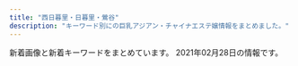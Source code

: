 ```yaml
---
title: "西日暮里・日暮里・鶯谷"
description: "キーワード別にの巨乳アジアン・チャイナエステ嬢情報をまとめました。"
---
```


新着画像と新着キーワードをまとめています。
2021年02月28日の情報です。

<DmmAffiliateIns />
<KeywordTable
  shops={
    [
    {
        "station": "JR\u897f\u65e5\u66ae\u91cc\u99c5",
        "keywords": {
            "E": 1,
            "85": 1,
            "87": 1,
            "84": 2,
            "C": 1,
            "86": 7,
            "D": 9
        },
        "url": "http://chou.ies.bz/",
        "name": "\u706f\u308a\u5c4b",
        "img_links": [
            "http://chou.ies.bz/photos/sites/85/2019/07/2019070509385227.jpg",
            "http://chou.ies.bz/images/mobile.png",
            "http://chou.ies.bz/photos/sites/85/2020/12/2020121802483415.jpg",
            "http://chou.ies.bz/images/s1.png",
            "http://chou.ies.bz/photos/sites/85/2019/06/2019062803491517.jpg",
            "http://chou.ies.bz/photos/sites/85/2020/12/2020120204150858.jpg",
            "http://chou.ies.bz/photos/sites/85/2020/10/2020100610383828.jpg",
            "http://chou.ies.bz/images/s_pick.png",
            "http://chou.ies.bz/photos/sites/85/2019/07/2019070106330942.jpg",
            "http://chou.ies.bz/images/top.png",
            "http://chou.ies.bz/images/s_staff.jpg",
            "http://chou.ies.bz/photos/sites/85/2019/07/2019070106333414.jpg",
            "http://chou.ies.bz/photos/sites/85/2020/10/2020100610370157.jpg",
            "http://chou.ies.bz/photos/sites/85/2019/12/2019120602315853.jpg",
            "http://chou.ies.bz/photos/sites/85/2019/07/2019070106340260.jpg",
            "http://chou.ies.bz/images/n3.png",
            "http://chou.ies.bz/images/n1.jpg",
            "http://chou.ies.bz/images/s3.png",
            "http://chou.ies.bz/photos/sites/85/2019/07/2019070106320474.jpg",
            "http://chou.ies.bz/images/s_news.png",
            "http://chou.ies.bz/images/s_link.png",
            "http://chou.ies.bz/photos/sites/85/2020/12/2020120204265615.jpg"
        ]
    },
    {
        "keywords": {},
        "station": "\u65e5\u66ae\u91cc\u99c5\u6771\u53e3",
        "name": "\u672a\u6765",
        "url": "http://www.relax-mirai.info/",
        "img_links": [
            "http://www.relax-mirai.info/images/m04.jpg",
            "http://www.relax-mirai.info/images/m02.jpg",
            "http://www.relax-mirai.info/i/120/sayuri1.jpg",
            "http://www.relax-mirai.info/gals/emi1.jpg",
            "http://www.relax-mirai.info/images/qr.jpg",
            "http://www.relax-mirai.info/i/images/sayuri1.jpg",
            "http://www.relax-mirai.info/i/images/momo1.jpg",
            "http://www.relax-mirai.info/images/info02.jpg",
            "http://www.relax-mirai.info/images/info01.jpg",
            "http://www.relax-mirai.info/gals/kaka1.jpg",
            "http://www.relax-mirai.info/images/risa1.jpg",
            "http://www.relax-mirai.info/images/momo1.jpg",
            "http://www.relax-mirai.info/gals/aki1.jpg",
            "http://www.relax-mirai.info/images/sayuri1.jpg",
            "http://www.relax-mirai.info/images/m03.jpg",
            "http://www.relax-mirai.info/gals/risa1.jpg"
        ]
    },
    {
        "url": "http://www.es-ms.work/",
        "station": "JR\u9daf\u8c37\u99c5\u5317\u53e3",
        "keywords": {},
        "name": "\u685c\u306e\u5bb6",
        "img_links": [
            "http://www.es-ms.work/img/rina1.jpg",
            "http://www.es-ms.work/images/sys.jpg",
            "http://www.es-ms.work/images/ac1.jpg",
            "http://www.es-ms.work/images/int2.jpg",
            "http://www.es-ms.work/images/int1.jpg",
            "http://www.es-ms.work/images/2.jpg",
            "http://www.es-ms.work/images/3.jpg",
            "http://www.es-ms.work/staff/rina.jpg",
            "http://www.es-ms.work/images/rec1.jpg",
            "http://www.es-ms.work/images/tg.jpg",
            "http://www.es-ms.work/staff/kaya.jpg",
            "http://www.es-ms.work/images/s1.png",
            "http://www.es-ms.work/images/head.jpg",
            "http://www.es-ms.work/img/kaya1.jpg",
            "http://www.es-ms.work/staff/sayuri.jpg",
            "http://www.es-ms.work/images/interior_t.jpg",
            "http://www.es-ms.work/images/1.jpg",
            "http://www.es-ms.work/images/rec2.jpg",
            "http://www.es-ms.work/images/staff_t.jpg",
            "http://www.es-ms.work/img/sayuri1.jpg",
            "http://www.es-ms.work/images/news.jpg"
        ]
    },
    {
        "img_links": [
            "http://momo.tyo.cm/images/nav_link01.png",
            "http://momo.tyo.cm/images/tit02.png",
            "http://momo.tyo.cm/images/nav_link06.png",
            "http://momo.tyo.cm/images/tit_staff.png",
            "http://momo.tyo.cm/images/pagetop.png",
            "http://momo.tyo.cm/images/nav_link03.png",
            "http://momo.tyo.cm/photos/sites/53/2021/02/2021021607405882.jpg",
            "http://momo.tyo.cm/images/nav_link02.png",
            "http://momo.tyo.cm/images/news.png",
            "http://momo.tyo.cm/images/tit05.png",
            "http://momo.tyo.cm/images/top_slider01.jpg",
            "http://momo.tyo.cm/images/border02.png",
            "http://momo.tyo.cm/images/border01.png",
            "http://momo.tyo.cm/images/nav_link05.png",
            "http://momo.tyo.cm/images/top_slider02.jpg",
            "http://momo.tyo.cm/images/tit03.png",
            "http://momo.tyo.cm/images/bg_pick.png",
            "http://momo.tyo.cm/images/nav_link04.png",
            "http://momo.tyo.cm/images/tit04.png",
            "http://momo.tyo.cm/images/tit_com04.png",
            "http://momo.tyo.cm/images/tit_com02.png",
            "http://momo.tyo.cm/photos/sites/53/2021/02/2021021607405730.jpg",
            "http://momo.tyo.cm/photos/sites/53/2021/02/2021021607405658.jpg",
            "http://momo.tyo.cm/images/tit_link01.png",
            "http://momo.tyo.cm/images/tit01.png",
            "http://momo.tyo.cm/images/tit_com03.png",
            "http://momo.tyo.cm/images/tit_com01.png",
            "http://momo.tyo.cm/images/tit_com05.png",
            "http://momo.tyo.cm/images/tit_com.png",
            "http://momo.tyo.cm/photos/sites/53/2021/02/2021021607405578.jpg"
        ],
        "keywords": {
            "85": 5,
            "D": 20,
            "86": 15
        },
        "name": "\u6843",
        "url": "http://momo.tyo.cm/",
        "station": "JR\u65e5\u66ae\u91cc\u99c5\u5357\u53e3"
    },
    {
        "name": "\u5065\u7f8e\u5802",
        "keywords": {
            "C": 21
        },
        "url": "http://es-rlx.com/",
        "img_links": [
            "http://es-rlx.com/pic/top1.jpg",
            "http://es-rlx.com/staff/anna/01mb.jpg",
            "http://es-rlx.com/img/access/road02.jpg",
            "http://es-rlx.com/img/youtube.jpg",
            "http://es-rlx.com/img/ttl_mobile.png",
            "http://es-rlx.com/staff/rumi/01mb.jpg",
            "http://es-rlx.com/pic/top2.jpg",
            "http://es-rlx.com/pic/top3.jpg",
            "http://es-rlx.com/img/ft_tel.png",
            "http://es-rlx.com/staff/mai/01mb.jpg",
            "http://es-rlx.com/staff/sakura/01.jpg",
            "http://es-rlx.com/pic/head.png",
            "http://es-rlx.com/staff/anna/01.jpg",
            "http://es-rlx.com/img/ttl_tnew.png",
            "http://es-rlx.com/staff/mai/01.jpg",
            "http://es-rlx.com/img/access/road04.jpg",
            "http://es-rlx.com/staff/rumi/01.jpg",
            "http://es-rlx.com/img/access/kanban.png",
            "http://es-rlx.com/staff/sakura/01mb.jpg",
            "http://es-rlx.com/img/ttl_staff.png",
            "http://es-rlx.com/staff/minami/01.jpg",
            "http://es-rlx.com/img/access/road01.jpg",
            "http://es-rlx.com/img/access/road03.jpg",
            "http://es-rlx.com/i/files/homeimg.jpg",
            "http://es-rlx.com/staff/minami/01mb.jpg",
            "http://es-rlx.com/img/access/roaddm.png",
            "http://es-rlx.com/staff/yuki/01mb.jpg",
            "http://es-rlx.com/staff/yuki/01.jpg",
            "http://es-rlx.com/img/ttl_rec.png"
        ],
        "station": "JR\u9daf\u8c37\u99c5\u5317\u53e3"
    },
    {
        "url": "http://www.hohoemi.es-relax.info/",
        "img_links": [
            "http://www.hohoemi.es-relax.info/images/img04.jpg",
            "http://www.hohoemi.es-relax.info/images/newsbar.jpg",
            "http://www.hohoemi.es-relax.info/images/r01.jpg",
            "http://www.hohoemi.es-relax.info/images/162-1.jpg",
            "http://www.hohoemi.es-relax.info/gals/egao1.jpg",
            "http://www.hohoemi.es-relax.info/gals/monika1.jpg",
            "http://www.hohoemi.es-relax.info/images/r03.jpg",
            "http://www.hohoemi.es-relax.info/i/room/r01.jpg",
            "http://www.hohoemi.es-relax.info/gals/yuri1.jpg",
            "http://www.hohoemi.es-relax.info/images/img02.jpg",
            "http://www.hohoemi.es-relax.info/images/img03.jpg",
            "http://www.hohoemi.es-relax.info/images/nanami1.jpg",
            "http://www.hohoemi.es-relax.info/gals/rika1.jpg",
            "http://www.hohoemi.es-relax.info/gals/nana1.jpg",
            "http://www.hohoemi.es-relax.info/i/room/r04.jpg",
            "http://www.hohoemi.es-relax.info/images/r04.jpg",
            "http://www.hohoemi.es-relax.info/images/r02.jpg",
            "http://www.hohoemi.es-relax.info/gals/yuyu1.jpg",
            "http://www.hohoemi.es-relax.info/i/room/r02.jpg",
            "http://www.hohoemi.es-relax.info/images/r05.jpg",
            "http://www.hohoemi.es-relax.info/gals/mirai1.jpg",
            "http://www.hohoemi.es-relax.info/gals/karin1.jpg",
            "http://www.hohoemi.es-relax.info/i/room/r03.jpg",
            "http://www.hohoemi.es-relax.info/gals/nanami1.jpg"
        ],
        "keywords": {},
        "station": "JR\u897f\u65e5\u66ae\u91cc\u99c5",
        "name": "\u307b\u307b\u3048\u307f"
    },
    {
        "url": "http://www.mac-riraku106.xyz/",
        "station": "JR\u65e5\u66ae\u91cc\u99c5\u5357\u53e3",
        "keywords": {
            "94": 3,
            "E": 7,
            "C": 19,
            "D": 45,
            "86": 18,
            "F": 4,
            "85": 15
        },
        "name": "\u306f\u305f\u3061",
        "img_links": [
            "http://www.mac-riraku106.xyz/uploads/200317/1-20031G44220J0.jpg",
            "http://www.mac-riraku106.xyz/uploads/190723/21-1.jpg",
            "http://www.mac-riraku106.xyz/uploads/190926/1-1Z926131R6102.jpg",
            "http://www.mac-riraku106.xyz/uploads/190723/10-1.jpg",
            "http://www.mac-riraku106.xyz/uploads/190723/30-1.jpg",
            "http://www.mac-riraku106.xyz/uploads/200501/1-200501125150516.jpg",
            "http://www.mac-riraku106.xyz/uploads/200325/1-2003251H312V4.jpg",
            "http://www.mac-riraku106.xyz/uploads/200818/1-200QQ55415J4.jpg",
            "http://www.mac-riraku106.xyz/uploads/200608/1-20060Q0251EY.jpg",
            "http://www.mac-riraku106.xyz/uploads/190723/23-3.jpg",
            "http://www.mac-riraku106.xyz/uploads/200325/1-2003251H340B9.jpg",
            "http://www.mac-riraku106.xyz/static/picture/2.jpg",
            "http://www.mac-riraku106.xyz/uploads/200310/1-20031013091I08.jpg",
            "http://www.mac-riraku106.xyz/uploads/190723/1-1.jpg",
            "http://www.mac-riraku106.xyz/uploads/191128/1-19112Q3111UF.jpg",
            "http://www.mac-riraku106.xyz/uploads/200801/1-200P1110A4M2.jpg",
            "http://www.mac-riraku106.xyz/static/picture/tel.png",
            "http://www.mac-riraku106.xyz/uploads/200310/1-200310130Z0421.jpg",
            "http://www.mac-riraku106.xyz/uploads/190723/25-1.jpg",
            "http://www.mac-riraku106.xyz/static/picture/top-img01.png",
            "http://www.mac-riraku106.xyz/uploads/200818/1-200QQ554231G.jpg",
            "http://www.mac-riraku106.xyz/uploads/200317/1-20031G44235R7.jpg",
            "http://www.mac-riraku106.xyz/uploads/191128/1-19112Q3102OP.jpg",
            "http://www.mac-riraku106.xyz/static/picture/top-img02.png",
            "http://www.mac-riraku106.xyz/uploads/200501/1-200501125159161.jpg",
            "http://www.mac-riraku106.xyz/uploads/191209/1-1912091229204E.jpg",
            "http://www.mac-riraku106.xyz/uploads/200317/1-20031G4420c38.jpg",
            "http://www.mac-riraku106.xyz/static/picture/call.png",
            "http://www.mac-riraku106.xyz/uploads/190723/34-1.jpg",
            "http://www.mac-riraku106.xyz/uploads/190723/23-2.jpg",
            "http://www.mac-riraku106.xyz/static/picture/top-img09.png",
            "http://www.mac-riraku106.xyz/uploads/191209/1-191209123459153.jpg",
            "http://www.mac-riraku106.xyz/uploads/190723/1-2.jpg",
            "http://www.mac-riraku106.xyz/uploads/191219/1-191219124141563.jpg",
            "http://www.mac-riraku106.xyz/uploads/200608/1-20060Q02506204.jpg",
            "http://www.mac-riraku106.xyz/static/picture/michi02.png",
            "http://www.mac-riraku106.xyz/uploads/190723/23-1.jpg",
            "http://www.mac-riraku106.xyz/uploads/190826/1-1ZR614462Qa.jpg",
            "http://www.mac-riraku106.xyz/uploads/191008/1-19100Q5453V63.jpg",
            "http://www.mac-riraku106.xyz/uploads/200818/1-200QQ5535E92.jpg",
            "http://www.mac-riraku106.xyz/uploads/200501/1-200501145002a7.jpg",
            "http://www.mac-riraku106.xyz/uploads/191128/1-19112Q31009521.jpg",
            "http://www.mac-riraku106.xyz/static/picture/top-img03.png",
            "http://www.mac-riraku106.xyz/uploads/191106/1-191106092S0357.jpg",
            "http://www.mac-riraku106.xyz/uploads/200801/1-200P1110412514.jpg",
            "http://www.mac-riraku106.xyz/uploads/190906/1-1ZZ6125225A4.jpg",
            "http://www.mac-riraku106.xyz/uploads/190906/1-1ZZ612503C39.jpg",
            "http://www.mac-riraku106.xyz/uploads/191209/1-191209122ZY50.jpg",
            "http://www.mac-riraku106.xyz/uploads/190723/33-1.jpg",
            "http://www.mac-riraku106.xyz/uploads/191106/1-191106092J62Y.jpg",
            "http://www.mac-riraku106.xyz/static/picture/michi01.png",
            "http://www.mac-riraku106.xyz/uploads/190926/1-1Z926131T2408.jpg",
            "http://www.mac-riraku106.xyz/uploads/191219/1-19121912423J29.jpg",
            "http://www.mac-riraku106.xyz/uploads/200310/1-200310130925920.jpg",
            "http://www.mac-riraku106.xyz/static/picture/1.jpg",
            "http://www.mac-riraku106.xyz/uploads/191106/1-191106092T0531.jpg",
            "http://www.mac-riraku106.xyz/uploads/191008/1-19100Q5451M20.jpg",
            "http://www.mac-riraku106.xyz/uploads/200801/1-200P1110631926.jpg",
            "http://www.mac-riraku106.xyz/uploads/200501/1-200501145011C2.jpg",
            "http://www.mac-riraku106.xyz/uploads/200501/1-200501144951148.jpg",
            "http://www.mac-riraku106.xyz/uploads/200501/1-200501125251121.jpg",
            "http://www.mac-riraku106.xyz/uploads/190826/1-1ZR6144611E0.jpg",
            "http://www.mac-riraku106.xyz/uploads/190723/10-2.jpg",
            "http://www.mac-riraku106.xyz/uploads/200501/1-200501125300127.jpg"
        ]
    },
    {
        "keywords": {
            "D": 20,
            "E": 4,
            "86": 4,
            "87": 8,
            "\u4e73": 2,
            "C": 14,
            "85": 12
        },
        "img_links": [
            "https://mominoki.tyo.ac/photos/sites/41/2020/09/2020092804344750.jpg",
            "https://mominoki.tyo.ac/images/room4.jpg",
            "https://mominoki.tyo.ac/images/themes/pink/s_pickup.png",
            "https://mominoki.tyo.ac/images/room3.jpg",
            "https://mominoki.tyo.ac/images/themes/pink/s_staff.png",
            "https://mominoki.tyo.ac/images/themes/pink/s_link.png",
            "https://mominoki.tyo.ac/images/themes/pink/mobile.jpg",
            "https://mominoki.tyo.ac/images/themes/pink/s_newface.png",
            "https://mominoki.tyo.ac/photos/sites/41/2020/09/2020092804344656.jpg",
            "https://mominoki.tyo.ac/images/room2.jpg",
            "https://mominoki.tyo.ac/photos/sites/41/2020/09/2020092801595154.jpg",
            "https://mominoki.tyo.ac/images/themes/pink/no1.png",
            "https://mominoki.tyo.ac/images/themes/pink/s_news.png",
            "https://mominoki.tyo.ac/photos/sites/41/2020/11/2020111401222038.jpg",
            "https://mominoki.tyo.ac/images/themes/pink/r3.jpg",
            "https://mominoki.tyo.ac/images/themes/pink/no2.png",
            "https://mominoki.tyo.ac/images/themes/pink/line.png",
            "https://mominoki.tyo.ac/photos/sites/41/2020/09/2020092804344859.jpg",
            "https://mominoki.tyo.ac/photos/sites/41/2020/09/2020092810535583.jpg",
            "https://mominoki.tyo.ac/images/room1.jpg",
            "https://mominoki.tyo.ac/images/themes/pink/s_ranking.png"
        ],
        "url": "https://mominoki.tyo.ac/",
        "station": "\u753a\u5c4b\u99c51\u756a\u51fa\u53e3",
        "name": "\u3082\u307f\u306e\u6728"
    },
    {
        "img_links": [
            "http://onkyoukou.tyo.cm/images/s_mobile.jpg",
            "http://onkyoukou.tyo.cm/images/n1.jpg",
            "http://onkyoukou.tyo.cm/images/acc1.jpg",
            "http://onkyoukou.tyo.cm/images/top.png",
            "http://onkyoukou.tyo.cm/photos/sites/88/2017/03/staff1.jpg",
            "http://onkyoukou.tyo.cm/images/s_news.jpg",
            "http://onkyoukou.tyo.cm/images/s_pick.jpg",
            "http://onkyoukou.tyo.cm/images/acc3.jpg",
            "http://onkyoukou.tyo.cm/images/face_bj3.jpg",
            "http://onkyoukou.tyo.cm/images/s_staff1.jpg",
            "http://onkyoukou.tyo.cm/images/line.jpg",
            "http://onkyoukou.tyo.cm/images/n3.jpg",
            "http://onkyoukou.tyo.cm/photos/sites/88/2017/03/staff2.jpg",
            "http://onkyoukou.tyo.cm/images/nbj1.jpg",
            "http://onkyoukou.tyo.cm/photos/sites/88/2020/03/2020030111163079.jpg",
            "http://onkyoukou.tyo.cm/images/s_face.jpg",
            "http://onkyoukou.tyo.cm/images/nbj3.jpg",
            "http://onkyoukou.tyo.cm/images/mobile.jpg",
            "http://onkyoukou.tyo.cm/images/acc2.jpg",
            "http://onkyoukou.tyo.cm/images/face_bj.jpg",
            "http://onkyoukou.tyo.cm/images/s_staff.jpg",
            "http://onkyoukou.tyo.cm/photos/sites/88/2017/03/staff4.jpg",
            "http://onkyoukou.tyo.cm/images/s_link.jpg"
        ],
        "name": "\u6e29\u99a8\u6e2f-\u304a\u3093\u304d\u3087\u3046\u3053\u3046-",
        "url": "http://onkyoukou.tyo.cm/",
        "keywords": {
            "C": 13,
            "88": 6,
            "87": 3,
            "86": 3
        },
        "station": "JR\u897f\u65e5\u66ae\u91cc\u99c5"
    },
    {
        "url": "http://massage-aroma.pink/",
        "name": "\u30d1\u30b8\u30e3\u30de",
        "keywords": {
            "D": 9,
            "86": 9
        },
        "station": "JR\u65e5\u66ae\u91cc\u99c5\u6771\u53e3",
        "img_links": [
            "http://massage-aroma.pink/images/cg011.jpg",
            "http://massage-aroma.pink/images/cg02.jpg",
            "http://massage-aroma.pink/images/nav-002.png",
            "http://massage-aroma.pink/images/nav-003.png",
            "http://massage-aroma.pink/images/nav-005.png",
            "http://massage-aroma.pink/images/cg09.jpg",
            "http://massage-aroma.pink/images/cg03.jpg",
            "http://massage-aroma.pink/images/cg07.jpg",
            "http://massage-aroma.pink/images/cg04.jpg",
            "http://massage-aroma.pink/images/cg05.jpg",
            "http://massage-aroma.pink/images/cg01.jpg",
            "http://massage-aroma.pink/images/cg06.jpg",
            "http://massage-aroma.pink/images/top001.png",
            "http://massage-aroma.pink/images/cg08.jpg",
            "http://massage-aroma.pink/images/nav-004.png",
            "http://massage-aroma.pink/images/nav-006.png",
            "http://massage-aroma.pink/images/nav-001.png",
            "http://massage-aroma.pink/images/cg061.jpg",
            "http://massage-aroma.pink/images/tel.png",
            "http://massage-aroma.pink/images/no.png"
        ]
    },
    {
        "url": "http://lapis.tyo.cm/",
        "station": "JR\u9daf\u8c37\u99c5\u5317\u53e3",
        "keywords": {
            "86": 8,
            "87": 4,
            "D": 16,
            "83": 4
        },
        "name": "\u30e9\u30d4\u30b9",
        "img_links": [
            "http://lapis.tyo.cm/images/top.png",
            "http://lapis.tyo.cm/images/pick_bj3.jpg",
            "http://lapis.tyo.cm/images/s_link.jpg",
            "http://lapis.tyo.cm/images/s_face.jpg",
            "http://lapis.tyo.cm/images/nbj1.jpg",
            "http://lapis.tyo.cm/images/s_pick.jpg",
            "http://lapis.tyo.cm/photos/sites/75/2021/01/2021010407562482.jpg",
            "http://lapis.tyo.cm/images/s_staff.jpg",
            "http://lapis.tyo.cm/images/new.jpg",
            "http://lapis.tyo.cm/photos/sites/75/2021/01/2021010407562290.jpg",
            "http://lapis.tyo.cm/photos/sites/75/2021/01/2021010407562697.jpg",
            "http://lapis.tyo.cm/images/mobile.jpg",
            "http://lapis.tyo.cm/photos/sites/75/2021/01/2021010407562324.jpg",
            "http://lapis.tyo.cm/images/s_blog.jpg",
            "http://lapis.tyo.cm/images/nbj3.jpg",
            "http://lapis.tyo.cm/images/pick_bj1.jpg"
        ]
    },
    {
        "name": "\u7e01",
        "station": "JR\u65e5\u66ae\u91cc\u99c5\u6771\u53e3",
        "url": "http://www.en-nippori.net/",
        "keywords": {
            "C": 6
        },
        "img_links": [
            "http://www.en-nippori.net/image/therapist/03.jpg",
            "http://www.en-nippori.net/image/therapist/01.jpg",
            "http://www.en-nippori.net/image/therapist/06.jpg",
            "http://www.en-nippori.net/image/mainparts/images/navi01_06.jpg",
            "http://www.en-nippori.net/image/mainparts/images/navi01_03.jpg",
            "http://www.en-nippori.net/image/therapist/04.jpg",
            "http://www.en-nippori.net/image/mainparts/main.jpg",
            "http://www.en-nippori.net/image/mainparts/images/navi01_04.jpg",
            "http://www.en-nippori.net/image/mainparts/images/navi01_07.jpg",
            "http://www.en-nippori.net/image/index/top.jpg",
            "http://www.en-nippori.net/image/mainparts/images/navi01_05.jpg",
            "http://www.en-nippori.net/image/therapist/02.jpg",
            "http://www.en-nippori.net/image/mainparts/images/navi01_02.jpg"
        ]
    },
    {
        "img_links": [],
        "station": "JR\u65e5\u66ae\u91cc\u99c5\u6771\u53e3",
        "keywords": {},
        "name": "\u9e97\u4eba",
        "url": "http://reijin.xyz.mn/"
    },
    {
        "keywords": {
            "E": 1,
            "G": 1,
            "\u30bb\u30af\u30b7\u30fc": 28
        },
        "img_links": [
            "https://www.sofia-est.com/img/girl/thumb/s57_1.jpg",
            "https://www.sofia-est.com/img/material/page6_subt1.png",
            "https://www.sofia-est.com/img/girl/thumb/s55_3.jpg",
            "https://www.sofia-est.com/img/material/photo6.jpg",
            "https://www.sofia-est.com/img/girl/thumb/s56_1.jpg",
            "https://www.sofia-est.com/img/girl/main/s57_1.jpg",
            "https://www.sofia-est.com/img/material/page2_subt1.png",
            "https://www.sofia-est.com/img/material/top_kodawariimg1.jpg",
            "https://www.sofia-est.com/img/girl/thumb/s97_1.jpg",
            "https://www.sofia-est.com/img/girl/list/s108_list.jpg",
            "https://www.sofia-est.com/img/material/course_tanta1.png",
            "https://www.sofia-est.com/img/material/photo3.jpg",
            "https://www.sofia-est.com/img/material/gm6_rollout.png",
            "https://www.sofia-est.com/img/material/mob_t1.jpg",
            "https://www.sofia-est.com/img/material/page6_subt2.png",
            "https://www.sofia-est.com/img/material/course_tanta2.png",
            "https://www.sofia-est.com/img/girl/mobilepickup/mobilepickup20200302124127.jpg",
            "https://www.sofia-est.com/img/material/pagetop_rollout.png",
            "https://www.sofia-est.com/img/material/page7_subt1.png",
            "https://www.sofia-est.com/img/girl/thumb/s94_1.jpg",
            "https://www.sofia-est.com/img/girl/thumb/s84_1.jpg",
            "https://www.sofia-est.com/img/girl/thumb/s81_3.jpg",
            "https://www.sofia-est.com/img/material/top_newface.png",
            "https://www.sofia-est.com/img/girl/main/s92_1.jpg",
            "https://www.sofia-est.com/img/girl/main/s99_1.jpg",
            "https://www.sofia-est.com/img/girl/main/s111_1.jpg",
            "https://www.sofia-est.com/img/girl/list/s85_list.jpg",
            "https://www.sofia-est.com/img/girl/list/s57_list.jpg",
            "https://www.sofia-est.com/img/girl/thumb/s84_2.jpg",
            "https://www.sofia-est.com/img/girl/main/s81_1.jpg",
            "https://www.sofia-est.com/img/girl/main/s108_1.jpg",
            "https://www.sofia-est.com/img/material/page5_subt1.png",
            "https://www.sofia-est.com/img/material/photo5.jpg",
            "https://www.sofia-est.com/img/girl/pickup/pickup20191220093702.jpg",
            "https://www.sofia-est.com/img/material/movie20141210.jpg",
            "https://www.sofia-est.com/img/material/page8_subt2.png",
            "https://www.sofia-est.com/img/girl/list/s56_list.jpg",
            "https://www.sofia-est.com/img/material/gm1_rollout.png",
            "https://www.sofia-est.com/img/girl/thumb/s94_2.jpg",
            "https://www.sofia-est.com/img/girl/thumb/s81_5.jpg",
            "https://www.sofia-est.com/img/material/page3_1_subt1.png",
            "https://www.sofia-est.com/img/material/top_pickup.png",
            "https://www.sofia-est.com/img/girl/thumb/s81_1.jpg",
            "https://www.sofia-est.com/img/girl/thumb/s89_1.jpg",
            "https://www.sofia-est.com/img/girl/thumb/s85_3.jpg",
            "https://www.sofia-est.com/img/material/mob_m2_rev1.jpg",
            "https://www.sofia-est.com/img/material/gm3_rollout.png",
            "https://www.sofia-est.com/img/material/photo2.jpg",
            "https://www.sofia-est.com/img/material/page6_subt3.png",
            "https://www.sofia-est.com/img/girl/thumb/s100_1.jpg",
            "https://www.sofia-est.com/img/girl/thumb/s100_2.jpg",
            "https://www.sofia-est.com/img/material/mob_youtube.png",
            "https://www.sofia-est.com/img/material/mob_m3_rev1.jpg",
            "https://www.sofia-est.com/img/material/top_about.png",
            "https://www.sofia-est.com/img/material/top_twitter.png",
            "https://www.sofia-est.com/img/girl/main/s100_1.jpg",
            "https://www.sofia-est.com/img/material/iph.png",
            "https://www.sofia-est.com/img/material/page4_subt1.png",
            "https://www.sofia-est.com/img/material/top_kodawari.png",
            "https://www.sofia-est.com/img/material/noimg_b.jpg",
            "https://www.sofia-est.com/img/girl/main/s84_1.jpg",
            "https://www.sofia-est.com/img/material/coursepoint_rev2.png",
            "https://www.sofia-est.com/img/girl/pickup/pickup20190509222453.jpg",
            "https://www.sofia-est.com/img/girl/main/s94_1.jpg",
            "https://www.sofia-est.com/img/material/page3_subt1.png",
            "https://www.sofia-est.com/img/material/courseoption_rev1.png",
            "https://www.sofia-est.com/img/material/phototxt.jpg",
            "https://www.sofia-est.com/img/material/mob_m5.jpg",
            "https://www.sofia-est.com/img/material/photo4.jpg",
            "https://www.sofia-est.com/img/girl/pickup/pickup20200111122329.jpg",
            "https://www.sofia-est.com/img/material/page5_subt2.png",
            "https://www.sofia-est.com/img/material/page3_1_subt2.png",
            "https://www.sofia-est.com/img/girl/main/s85_1.jpg",
            "https://www.sofia-est.com/img/material/page4_subt2.png",
            "https://www.sofia-est.com/img/girl/thumb/s99_1.jpg",
            "https://www.sofia-est.com/img/material/mob_t2.jpg",
            "https://www.sofia-est.com/img/material/top_camp.png",
            "https://www.sofia-est.com/img/girl/thumb/s85_1.jpg",
            "https://www.sofia-est.com/img/girl/thumb/s92_2.jpg",
            "https://www.sofia-est.com/img/material/gm2_rollout.png",
            "https://www.sofia-est.com/img/girl/main/s89_1.jpg",
            "https://www.sofia-est.com/img/material/page8_subt1.png",
            "https://www.sofia-est.com/img/material/mob_m1_rev1.jpg",
            "https://www.sofia-est.com/img/girl/thumb/s92_1.jpg",
            "https://www.sofia-est.com/img/girl/list/s97_list.jpg",
            "https://www.sofia-est.com/img/girl/thumb/s111_1.jpg",
            "https://www.sofia-est.com/img/material/photobig.jpg",
            "https://www.sofia-est.com/img/girl/list/s100_list.jpg",
            "https://www.sofia-est.com/img/material/photo8.jpg",
            "https://www.sofia-est.com/img/material/top_infomation.png",
            "https://www.sofia-est.com/img/top/topslide20150918.jpg",
            "https://www.sofia-est.com/img/material/yakusoku.png",
            "https://www.sofia-est.com/img/material/mob_t4.jpg",
            "https://www.sofia-est.com/img/material/noimg_thumb.jpg",
            "https://www.sofia-est.com/img/banner/koko_120x60.png",
            "https://www.sofia-est.com/img/girl/list/s55_list.jpg",
            "https://www.sofia-est.com/img/material/doublecourse_rev1.png",
            "https://www.sofia-est.com/img/girl/list/s89_list.jpg",
            "https://www.sofia-est.com/img/what/coupon202009.png",
            "https://www.sofia-est.com/img/girl/thumb/s81_2.jpg",
            "https://www.sofia-est.com/img/material/top_news.png",
            "https://www.sofia-est.com/img/material/hosi5.png",
            "https://www.sofia-est.com/img/girl/list/s84_list.jpg",
            "https://www.sofia-est.com/img/girl/main/s55_1.jpg",
            "https://www.sofia-est.com/img/girl/list/s94_list.jpg",
            "https://www.sofia-est.com/img/top/topslide20141210.jpg",
            "https://www.sofia-est.com/img/girl/thumb/s85_2.jpg",
            "https://www.sofia-est.com/img/girl/thumb/s55_1.jpg",
            "https://www.sofia-est.com/img/material/gm4_rollout.png",
            "https://www.sofia-est.com/img/girl/thumb/s99_2.jpg",
            "https://www.sofia-est.com/img/girl/list/s92_list.jpg",
            "https://www.sofia-est.com/img/girl/pickup/pickup20191220093623.jpg",
            "https://www.sofia-est.com/img/material/noimg_m.jpg",
            "https://www.sofia-est.com/img/girl/list/s111_list.jpg",
            "https://www.sofia-est.com/img/girl/list/s81_list.jpg",
            "https://www.sofia-est.com/img/top/topslide20141211.jpg",
            "https://www.sofia-est.com/img/material/gm5_rollout.png",
            "https://www.sofia-est.com/img/material/top_movie.png",
            "https://www.sofia-est.com/img/girl/list/s99_list.jpg",
            "https://www.sofia-est.com/img/material/movieicon.png",
            "https://www.sofia-est.com/img/material/photo1.jpg",
            "https://www.sofia-est.com/img/girl/thumb/s55_2.jpg",
            "https://www.sofia-est.com/img/girl/thumb/s89_2.jpg",
            "https://www.sofia-est.com/img/girl/thumb/s108_1.jpg",
            "https://www.sofia-est.com/img/material/mob_t5.jpg",
            "https://www.sofia-est.com/img/material/mob_t3.jpg",
            "https://www.sofia-est.com/img/material/mobileqr.png",
            "https://www.sofia-est.com/img/material/photo7.jpg",
            "https://www.sofia-est.com/img/girl/main/s97_1.jpg",
            "https://www.sofia-est.com/img/material/movie_left_yaji.png",
            "https://www.sofia-est.com/img/material/movie_right_yaji.png",
            "https://www.sofia-est.com/img/material/sd_rt_btn.png",
            "https://www.sofia-est.com/img/girl/thumb/s81_4.jpg",
            "https://www.sofia-est.com/img/girl/thumb/s97_2.jpg",
            "https://www.sofia-est.com/img/material/mob_m4.jpg"
        ],
        "station": "JR\u65e5\u66ae\u91cc\u99c5\u5357\u53e3",
        "name": "\u30bd\u30d5\u30a3\u30a2",
        "url": "https://www.sofia-est.com/"
    },
    {
        "img_links": [
            "http://esthe-aroma.red/images/staff_s.png",
            "http://esthe-aroma.red/images/cg00.jpg",
            "http://esthe-aroma.red/images/rec.png",
            "http://esthe-aroma.red/images/r2.jpg",
            "http://esthe-aroma.red/images/cg05.jpg",
            "http://esthe-aroma.red/images/cg06.jpg",
            "http://esthe-aroma.red/images/cg10.jpg",
            "http://esthe-aroma.red/images/top.png",
            "http://esthe-aroma.red/images/kan.jpg",
            "http://esthe-aroma.red/images/cg01.jpg",
            "http://esthe-aroma.red/images/r3.jpg",
            "http://esthe-aroma.red/images/cg07.jpg",
            "http://esthe-aroma.red/images/evetop.png",
            "http://esthe-aroma.red/link/menlog.jpg",
            "http://esthe-aroma.red/images/cg04.jpg",
            "http://esthe-aroma.red/images/news.png",
            "http://esthe-aroma.red/images/precau.png",
            "http://esthe-aroma.red/images/r4.jpg",
            "http://esthe-aroma.red/images/sruru.jpg",
            "http://esthe-aroma.red/images/cg03.jpg",
            "http://esthe-aroma.red/images/cg02.jpg",
            "http://esthe-aroma.red/images/cg09.jpg",
            "http://esthe-aroma.red/images/cg08.jpg",
            "http://esthe-aroma.red/images/cg11.jpg",
            "http://esthe-aroma.red/images/r1.jpg",
            "http://esthe-aroma.red/images/imm.jpg"
        ],
        "url": "http://esthe-aroma.red/",
        "name": "\u548c\u5408 \u308f\u3054\u3046",
        "keywords": {
            "D": 10,
            "86": 11,
            "E": 1
        },
        "station": "JR\u65e5\u66ae\u91cc\u99c5\u6771\u53e3"
    },
    {
        "station": "JR\u9daf\u8c37\u99c5\u5317\u53e3",
        "img_links": [
            "http://www.ai-lian.work/images/head.jpg",
            "http://www.ai-lian.work/images/mobile.jpg",
            "http://www.ai-lian.work/images/sys1.jpg",
            "http://www.ai-lian.work/images/tel.jpg",
            "http://www.ai-lian.work/images/news.jpg",
            "http://www.ai-lian.work/images/interior_t.jpg",
            "http://www.ai-lian.work/images/int1.jpg",
            "http://www.ai-lian.work/images/1.jpg",
            "http://www.ai-lian.work/images/line.png",
            "http://www.ai-lian.work/img/yui1.jpg",
            "http://www.ai-lian.work/images/int2.jpg",
            "http://www.ai-lian.work/img/saya1.jpg",
            "http://www.ai-lian.work/images/rec1.jpg",
            "http://www.ai-lian.work/images/ta.jpg",
            "http://www.ai-lian.work/images/staff_t.jpg",
            "http://www.ai-lian.work/img/aya1.jpg",
            "http://www.ai-lian.work/images/2.jpg",
            "http://www.ai-lian.work/images/3.jpg"
        ],
        "name": "\u5fc3\u7f8e",
        "keywords": {},
        "url": "http://www.ai-lian.work/"
    },
    {
        "keywords": {},
        "station": "JR\u65e5\u66ae\u91cc\u99c5\u6771\u53e3",
        "name": "\u307f\u306a\u307f",
        "img_links": [
            "http://www.es-minami.com/images/mika2.jpg",
            "http://es-minami.com/gals/nana1.jpg",
            "http://es-minami.com/gals/mika1.jpg",
            "http://es-minami.com/images/news.png",
            "http://es-minami.com/images/sayuri1.jpg",
            "http://www.es-minami.com/img/mika2.jpg",
            "http://www.es-minami.com/gals/sakura1.jpg",
            "http://www.es-minami.com/img/mika1.jpg",
            "http://es-minami.com/images/riri1.jpg",
            "http://es-minami.com/images/rika1.jpg",
            "http://www.es-minami.com/images/news.png",
            "http://www.es-minami.com/gals/mika1.jpg",
            "http://www.es-minami.com/images/rika1.jpg",
            "http://es-minami.com/gals/sayuri1.jpg",
            "http://www.es-minami.com/img/nana1.jpg",
            "http://www.es-minami.com/gals/sayuri2.jpg",
            "http://www.es-minami.com/gals/mika2.jpg",
            "http://www.es-minami.com/images/staff-bar.png",
            "http://es-minami.com/images/mika2.jpg",
            "http://es-minami.com/img/mika2.jpg",
            "http://www.es-minami.com/gals/riri1.jpg",
            "http://es-minami.com/gals/rika1.jpg",
            "http://es-minami.com/gals/mika2.jpg",
            "http://es-minami.com/gals/yuki1.jpg",
            "http://es-minami.com/img/yuki1.jpg",
            "http://es-minami.com/images/yuki1.jpg",
            "http://www.es-minami.com/images/pick_staff6.jpg",
            "http://es-minami.com/images/mobole.png",
            "http://www.es-minami.com/gals/sayuri1.jpg",
            "http://es-minami.com/gals/sayuri2.jpg",
            "http://es-minami.com/gals/sakura1.jpg",
            "http://es-minami.com/img/riri1.jpg",
            "http://es-minami.com/img/mika1.jpg",
            "http://www.es-minami.com/images/nana1.jpg",
            "http://www.es-minami.com/images/sayuri1.jpg",
            "http://www.es-minami.com/img/sayuri2.jpg",
            "http://www.es-minami.com/gals/nana1.jpg",
            "http://www.es-minami.com/images/mobole.png",
            "http://es-minami.com/img/sayuri1.jpg",
            "http://es-minami.com/img/sayuri2.jpg",
            "http://www.es-minami.com/images/mika1.jpg",
            "http://www.es-minami.com/images/riri1.jpg",
            "http://www.es-minami.com/images/sayuri2.jpg",
            "http://es-minami.com/img/nana1.jpg",
            "http://www.es-minami.com/images/yuki1.jpg",
            "http://es-minami.com/images/pick_staff6.jpg",
            "http://es-minami.com/images/staff-bar.png",
            "http://es-minami.com/images/mika1.jpg",
            "http://es-minami.com/images/nana1.jpg",
            "http://www.es-minami.com/img/riri1.jpg",
            "http://www.es-minami.com/img/sayuri1.jpg",
            "http://es-minami.com/images/sayuri2.jpg",
            "http://www.es-minami.com/gals/yuki1.jpg",
            "http://es-minami.com/gals/riri1.jpg",
            "http://www.es-minami.com/gals/rika1.jpg",
            "http://www.es-minami.com/img/yuki1.jpg"
        ],
        "url": "http://es-minami.com/"
    },
    {
        "img_links": [
            "http://flowerscent.este.work/2/uploadimg/1600260826.jpg",
            "http://flowerscent.este.work/2/uploadimg/1599833697.jpg",
            "http://flowerscent.este.work/head_2_4691_1553674270815382.png",
            "http://flowerscent.este.work/head_3_4691_1556258938113847.png",
            "http://flowerscent.este.work/head_1_4691_1553674270167089.png"
        ],
        "keywords": {
            "86": 12,
            "C": 36,
            "87": 12,
            "D": 12,
            "E": 12,
            "83": 36
        },
        "url": "http://flowerscent.este.work/",
        "name": "\u3075\u308f\u3075\u308f",
        "station": "JR\u897f\u65e5\u66ae\u91cc\u99c5"
    }
]
}
/>
<DmmAffiliateScript />
